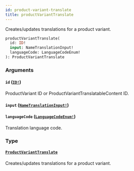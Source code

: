```yaml
---
id: product-variant-translate
title: productVariantTranslate
---
```


Creates/updates translations for a product variant.

```graphql
productVariantTranslate(
  id: ID!
  input: NameTranslationInput!
  languageCode: LanguageCodeEnum!
): ProductVariantTranslate

```

### Arguments

#### `id` ([`ID!`](/developer/api-reference/scalars/id))

ProductVariant ID or ProductVariantTranslatableContent ID.

#### `input` ([`NameTranslationInput!`](/developer/api-reference/inputs/name-translation-input))

#### `languageCode` ([`LanguageCodeEnum!`](/developer/api-reference/enums/language-code-enum))

Translation language code.

### Type

#### [`ProductVariantTranslate`](/developer/api-reference/objects/product-variant-translate)

Creates/updates translations for a product variant.
